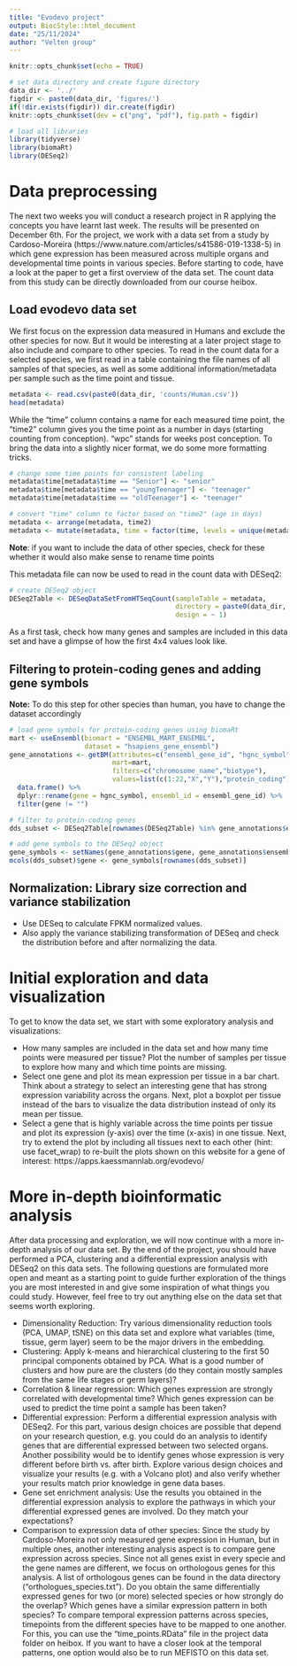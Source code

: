 ```yaml
---
title: "Evodevo project"
output: BiocStyle::html_document
date: "25/11/2024"
author: "Velten group"
---
```


```r
knitr::opts_chunk$set(echo = TRUE)

# set data directory and create figure directory
data_dir <- '../'
figdir <- paste0(data_dir, 'figures/')
if(!dir.exists(figdir)) dir.create(figdir)
knitr::opts_chunk$set(dev = c("png", "pdf"), fig.path = figdir)
```

```r
# load all libraries
library(tidyverse)
library(biomaRt)
library(DESeq2)
```

# Data preprocessing
The next two weeks you will conduct a research project in R applying the concepts you have learnt last week. The results will be presented on December 6th. For the project, we work with a data set from a study by Cardoso-Moreira (https://www.nature.com/articles/s41586-019-1338-5) in which gene expression has been measured across multiple organs and developmental time points in various species. Before starting to code, have a look at the paper to get a first overview of the data set. The count data from this study can be directly downloaded from our course heibox. 

## Load evodevo data set
We first focus on the expression data measured in Humans and exclude the other species for now. But it would be interesting at a later project stage to also include and compare to other species. To read in the count data for a selected species, we first read in a table containing the file names of all samples of that species, as well as some additional information/metadata per sample such as the time point and tissue.

```r
metadata <- read.csv(paste0(data_dir, 'counts/Human.csv'))
head(metadata)
```

While the "time" column contains a name for each measured time point, the "time2" column gives you the time point as a number in days (starting counting from conception). "wpc" stands for weeks post conception. To bring the data into a slightly nicer format, we do some more formatting tricks.

```r
# change some time points for consistent labeling
metadata$time[metadata$time == "Senior"] <- "senior"
metadata$time[metadata$time == "youngTeenager"] <- "teenager"
metadata$time[metadata$time == "oldTeenager"] <- "teenager"

# convert "time" column to factor based on "time2" (age in days)
metadata <- arrange(metadata, time2)
metadata <- mutate(metadata, time = factor(time, levels = unique(metadata$time)))
```

**Note**: if you want to include the data of other species, check for these whether it would also make sense to rename time points

This metadata file can now be used to read in the count data with DESeq2: 
```r
# create DESeq2 object
DESeq2Table <- DESeqDataSetFromHTSeqCount(sampleTable = metadata, 
                                          directory = paste0(data_dir, "data/counts/Human_counts"), 
                                          design = ~ 1)
```

As a first task, check how many genes and samples are included in this data set and have a glimpse of how the first 4x4 values look like.

## Filtering to protein-coding genes and adding gene symbols
**Note:** To do this step for other species than human, you have to change the dataset accordingly 
```r
# load gene symbols for protein-coding genes using biomaRt
mart <- useEnsembl(biomart = "ENSEMBL_MART_ENSEMBL", 
                   dataset = "hsapiens_gene_ensembl")
gene_annotations <- getBM(attributes=c("ensembl_gene_id", "hgnc_symbol"), 
                          mart=mart, 
                          filters=c("chromosome_name","biotype"),
                          values=list(c(1:22,"X","Y"),"protein_coding")) %>%
  data.frame() %>%
  dplyr::rename(gene = hgnc_symbol, ensembl_id = ensembl_gene_id) %>%
  filter(gene != "")

# filter to protein-coding genes
dds_subset <- DESeq2Table[rownames(DESeq2Table) %in% gene_annotations$ensembl_id, ]

# add gene symbols to the DESeq2 object
gene_symbols <- setNames(gene_annotations$gene, gene_annotations$ensembl_id)
mcols(dds_subset)$gene <- gene_symbols[rownames(dds_subset)]
```


## Normalization: Library size correction and variance stabilization
*   Use DESeq to calculate FPKM normalized values.
*   Also apply the variance stabilizing transformation of DESeq and check the distribution before and after normalizing the data.


# Initial exploration and data visualization
To get to know the data set, we start with some exploratory analysis and visualizations:

*   How many samples are included in the data set and how many time points were measured per tissue? Plot the number of samples per tissue to explore how many and which time points are missing. 
*   Select one gene and plot its mean expression per tissue in a bar chart. Think about a strategy to select an interesting gene that has strong expression variability across the organs. Next, plot a boxplot per tissue instead of the bars to visualize the data distribution instead of only its mean per tissue.  
*   Select a gene that is highly variable across the time points per tissue and plot its expression (y-axis) over the time (x-axis) in one tissue. Next, try to extend the plot by including all tissues next to each other (hint: use facet_wrap) to re-built the plots shown on this website for a gene of interest: https://apps.kaessmannlab.org/evodevo/  

# More in-depth bioinformatic analysis
After data processing and exploration, we will now continue with a more in-depth analysis of our data set. By the end of the project, you should have performed a PCA, clustering and a differential expression analysis with DESeq2 on this data sets. The following questions are formulated more open and meant as a starting point to guide further exploration of the things you are most interested in and give some inspiration of what things you could study. However, feel free to try out anything else on the data set that seems worth exploring. 

*   Dimensionality Reduction: Try various dimensionality reduction tools (PCA, UMAP, tSNE) on this data set and explore what variables (time, tissue, germ layer) seem to be the major drivers in the embedding.  
*   Clustering: Apply k-means and hierarchical clustering to the first 50 principal components obtained by PCA. What is a good number of clusters and how pure are the clusters (do they contain mostly samples from the same life stages or germ layers)? 
*   Correlation & linear regression: Which genes expression are strongly correlated with developmental time? Which genes expression can be used to predict the time point a sample has been taken?  
*   Differential expression: Perform a differential expression analysis with DESeq2. For this part, various design choices are possible that depend on your research question, e.g. you could do an analysis to identify genes that are differential expressed between two selected organs. Another possibility would be to identify genes whose expression is very different before birth vs. after birth. Explore various design choices and visualize your results (e.g. with a Volcano plot) and also verify whether your results match prior knowledge in gene data bases. 
*   Gene set enrichment analysis: Use the results you obtained in the differential expression analysis to explore the pathways in which your differential expressed genes are involved. Do they match your expectations? 
*   Comparison to expression data of other species: Since the study by Cardoso-Moreira not only measured gene expression in Human, but in multiple ones, another interesting analysis aspect is to compare gene expression across species. Since not all genes exist in every specie and the gene names are different, we focus on orthologous genes for this analysis. A list of orthologous genes can be found in the data directory ("orthologues_species.txt"). Do you obtain the same differentially expressed genes for two (or more) selected species or how strongly do the overlap? Which genes have a similar expression pattern in both species? To compare temporal expression patterns across species, timepoints from the different species have to be mapped to one another. For this, you can use the "time_points.RData" file in the project data folder on heibox. If you want to have a closer look at the temporal patterns, one option would also be to run MEFISTO on this data set. 
